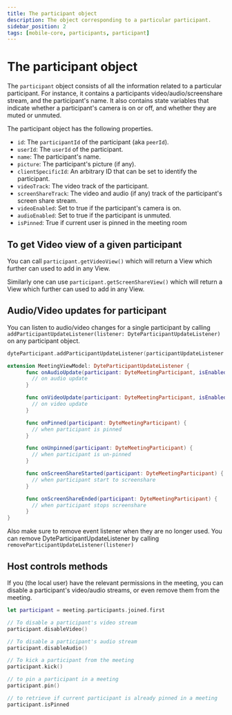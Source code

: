 ```yaml
---
title: The participant object
description: The object corresponding to a particular participant.
sidebar_position: 2
tags: [mobile-core, participants, participant]
---
```


# The participant object

The `participant` object consists of all the information related to a particular
participant. For instance, it contains a participants video/audio/screenshare
stream, and the participant's name. It also contains state variables that
indicate whether a participant's camera is on or off, and whether they are muted
or unmuted.

The participant object has the following properties.

- `id`: The `participantId` of the participant (aka `peerId`).
- `userId`: The `userId` of the participant.
- `name`: The participant's name.
- `picture`: The participant's picture (if any).
- `clientSpecificId`: An arbitrary ID that can be set to identify the
  participant.
- `videoTrack`: The video track of the participant.
- `screenShareTrack`: The video and audio (if any) track of the participant's
  screen share stream.
- `videoEnabled`: Set to true if the participant's camera is on.
- `audioEnabled`: Set to true if the participant is unmuted.
- `isPinned`: True if current user is pinned in the meeting room

## To get Video view of a given participant

You can call `participant.getVideoView()` which will return a View which further
can used to add in any View.

Similarly one can use `participant.getScreenShareView()` which will return a
View which further can used to add in any View.

## Audio/Video updates for participant

You can listen to audio/video changes for a single participant by calling
`addParticipantUpdateListener(listener: DyteParticipantUpdateListener)` on any
participant object.

```swift
dyteParticipant.addParticipantUpdateListener(participantUpdateListener: self)

extension MeetingViewModel: DyteParticipantUpdateListener {
      func onAudioUpdate(participant: DyteMeetingParticipant, isEnabled: Bool) {
        // on audio update
      }

      func onVideoUpdate(participant: DyteMeetingParticipant, isEnabled: Bool) {
        // on video update
      }

      func onPinned(participant: DyteMeetingParticipant) {
        // when participant is pinned
      }

      func onUnpinned(participant: DyteMeetingParticipant) {
        // when participant is un-pinned
      }

      func onScreenShareStarted(participant: DyteMeetingParticipant) {
        // when participant start to screenshare
      }

      func onScreenShareEnded(participant: DyteMeetingParticipant) {
        // when participant stops screenshare
      }
}
```

Also make sure to remove event listener when they are no longer used. You can
remove DyteParticipantUpdateListener by calling
`removeParticipantUpdateListener(listener)`

## Host controls methods

If you (the local user) have the relevant permissions in the meeting, you can
disable a participant's video/audio streams, or even remove them from the
meeting.

```swift
let participant = meeting.participants.joined.first

// To disable a participant's video stream
participant.disableVideo()

// To disable a participant's audio stream
participant.disableAudio()

// To kick a participant from the meeting
participant.kick()

// to pin a participant in a meeting
participant.pin()

// to retrieve if current participant is already pinned in a meeting
participant.isPinned
```
